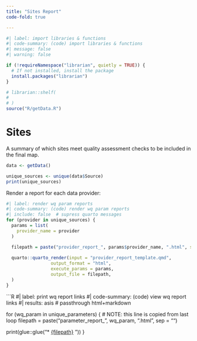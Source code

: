 ```yaml
---
title: "Sites Report"
code-fold: true

---
```


```R
#| label: import libraries & functions
#| code-summary: (code) import libraries & functions
#| message: false
#| warning: false

if (!requireNamespace("librarian", quietly = TRUE)) {
  # If not installed, install the package
  install.packages("librarian")
}

# librarian::shelf(
#   
# )
source("R/getData.R")
```

# Sites
A summary of which sites meet quality assessment checks to be included in the final map.
```R
data <- getData()

unique_sources <- unique(data$Source)
print(unique_sources)
```

Render a report for each data provider:
```R
#| label: render wq param reports
#| code-summary: (code) render wq param reports
#| include: false  # supress quarto messages
for (provider in unique_sources) {
  params = list(
    provider_name = provider
  )

  filepath = paste("provider_report_", params$provider_name, ".html", sep = "")
  
  quarto::quarto_render(input = "provider_report_template.qmd", 
                 output_format = "html", 
                 execute_params = params,
                 output_file = filepath,
  )
}
```

```R
#| label: print wq report links
#| code-summary: (code) view wq report links
#| results: asis  # passthrough html+markdown

for (wq_param in unique_parameters) {
  # NOTE: this line is copied from last loop
  filepath = paste("parameter_report_", wq_param, ".html", sep = "")

  print(glue::glue("* [{filepath}](./{filepath}) \n"))
}
